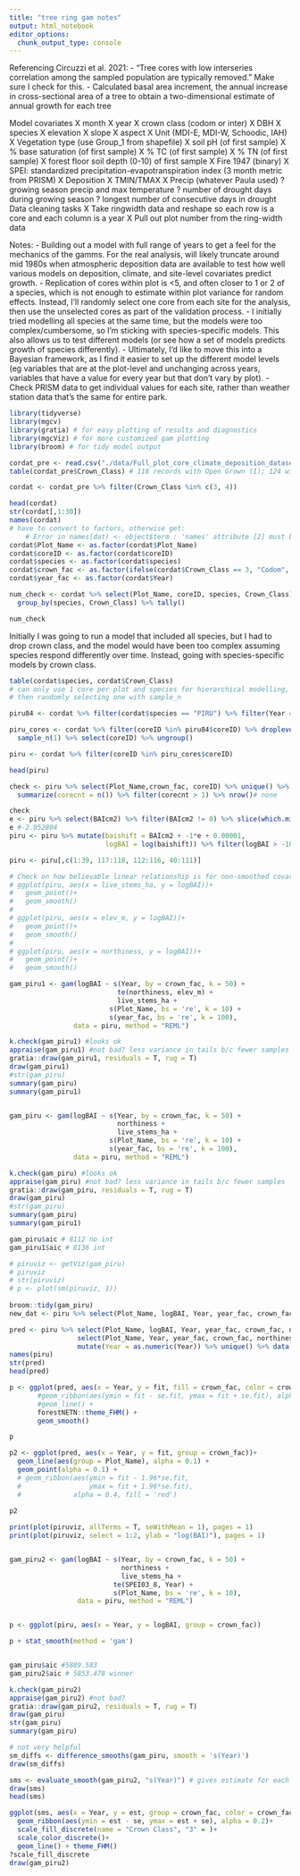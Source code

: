 ```yaml
---
title: "tree ring gam notes"
output: html_notebook
editor_options: 
  chunk_output_type: console
---
```

Referencing Circuzzi et al. 2021:
- "Tree cores with low interseries correlation among the sampled population are typically removed." Make sure I check for this.
- Calculated basal area increment, the annual increase in cross-sectional area of a tree to obtain a two-dimensional estimate of annual growth for each tree


Model covariates
X month
X year
X crown class (codom or inter)
X DBH 
X species
X elevation
X slope
X aspect
X Unit (MDI-E, MDI-W, Schoodic, IAH)
X Vegetation type (use Group_1 from shapefile)
X soil pH (of first sample)
X % base saturation (of first sample)
X % TC (of first sample)
X % TN (of first sample)
X forest floor soil depth (0-10) of first sample
X Fire 1947 (binary)
X SPEI: standardized precipitation-evapotranspiration index (3 month metric from PRISM)
X Deposition
X TMIN/TMAX
X Precip (whatever Paula used)
  ? growing season precip and max temperature
  ? number of drought days during growing season
  ? longest number of consecutive days in drought
Data cleaning tasks
X Take ringwidth data and reshape so each row is a core and each column is a year
X Pull out plot number from the ring-width data 

Notes: 
- Building out a model with full range of years to get a feel for the mechanics of the gamms. For the real analysis, will likely truncate around mid 1980s when atmospheric deposition data are available to test how well various models on deposition, climate, and site-level covariates predict growth.
- Replication of cores within plot is <5, and often closer to 1 or 2 of a species, which is not enough to estimate within plot variance for random effects. Instead, I'll randomly select one core from each site for the analysis, then use the unselected cores as part of the validation process.
- I initially tried modelling all species at the same time, but the models were too complex/cumbersome, so I'm sticking with species-specific models. This also allows us to test different models (or see how a set of models predicts growth of species differently).
- Ultimately, I'd like to move this into a Bayesian framework, as I find it easier to set up the different model levels (eg variables that are at the plot-level and unchanging across years, variables that have a value for every year but that don't vary by plot).
- Check PRISM data to get individual values for each site, rather than weather station data that's the same for entire park.


```r
library(tidyverse)
library(mgcv)
library(gratia) # for easy plotting of results and diagnostics
library(mgcViz) # for more customized gam plotting
library(broom) # for tidy model output

cordat_pre <- read.csv("./data/Full_plot_core_climate_deposition_dataset.csv") 
table(cordat_pre$Crown_Class) # 118 records with Open Grown (1); 124 with Dominant (2)

cordat <- cordat_pre %>% filter(Crown_Class %in% c(3, 4)) 

head(cordat)
str(cordat[,1:30])
names(cordat)
# have to convert to factors, otherwise get:
    # Error in names(dat) <- object$term : 'names' attribute [2] must be the same length as the vector [0]
cordat$Plot_Name <- as.factor(cordat$Plot_Name)
cordat$coreID <- as.factor(cordat$coreID)
cordat$species <- as.factor(cordat$species)
cordat$crown_fac <- as.factor(ifelse(cordat$Crown_Class == 3, "Codom", "Inter"))
cordat$year_fac <- as.factor(cordat$Year)

num_check <- cordat %>% select(Plot_Name, coreID, species, Crown_Class) %>% unique() %>% 
  group_by(species, Crown_Class) %>% tally()

num_check


```

Initially I was going to run a model that included all species, but I had to drop crown class, and the model would have been too complex assuming species respond differently over time. Instead, going with species-specific models by crown class.

```r
table(cordat$species, cordat$Crown_Class) 
# can only use 1 core per plot and species for hierarchical modelling, so dropping any cores younger than 1984 (acid dep) 
# then randomly selecting one with sample_n

piru84 <- cordat %>% filter(cordat$species == "PIRU") %>% filter(Year == 1984) %>% select(coreID) %>% unique()

piru_cores <- cordat %>% filter(coreID %in% piru84$coreID) %>% droplevels() %>% group_by(Plot_Name) %>% 
  sample_n(1) %>% select(coreID) %>% ungroup()

piru <- cordat %>% filter(coreID %in% piru_cores$coreID)

head(piru)

check <- piru %>% select(Plot_Name,crown_fac, coreID) %>% unique() %>% group_by(Plot_Name, crown_fac) %>% 
  summarize(corecnt = n()) %>% filter(corecnt > 1) %>% nrow()# none

check
e <- piru %>% select(BAIcm2) %>% filter(BAIcm2 != 0) %>% slice(which.min(BAIcm2)) %>% as.numeric()
e #-2.052804
piru <- piru %>% mutate(baishift = BAIcm2 + -1*e + 0.00001,
                        logBAI = log(baishift)) %>% filter(logBAI > -10) # remove 1 large negative outlier

piru <- piru[,c(1:39, 117:118, 112:116, 40:111)]

# Check on how believable linear relationship is for non-smoothed covariates
# ggplot(piru, aes(x = live_stems_ha, y = logBAI))+
#   geom_point()+
#   geom_smooth()
# 
# ggplot(piru, aes(x = elev_m, y = logBAI))+
#   geom_point()+
#   geom_smooth()
# 
# ggplot(piru, aes(x = northiness, y = logBAI))+
#   geom_point()+
#   geom_smooth()

gam_piru1 <- gam(logBAI ~ s(Year, by = crown_fac, k = 50) + 
                           te(northiness, elev_m) + 
                           live_stems_ha +
                         s(Plot_Name, bs = 're', k = 10) + 
                         s(year_fac, bs = 're', k = 100),
                data = piru, method = "REML")

k.check(gam_piru1) #looks ok
appraise(gam_piru1) #not bad? less variance in tails b/c fewer samples
gratia::draw(gam_piru1, residuals = T, rug = T)
draw(gam_piru1)
#str(gam_piru)
summary(gam_piru)
summary(gam_piru1)


gam_piru <- gam(logBAI ~ s(Year, by = crown_fac, k = 50) + 
                           northiness + 
                           live_stems_ha +
                         s(Plot_Name, bs = 're', k = 10) + 
                         s(year_fac, bs = 're', k = 100),
                data = piru, method = "REML")

k.check(gam_piru) #looks ok
appraise(gam_piru) #not bad? less variance in tails b/c fewer samples
gratia::draw(gam_piru, residuals = T, rug = T)
draw(gam_piru)
#str(gam_piru)
summary(gam_piru)
summary(gam_piru1)

gam_piru$aic # 8112 no int
gam_piru1$aic # 8136 int

# piruviz <- getViz(gam_piru)
# piruviz
# str(piruviz)
# p <- plot(sm(piruviz, 1))
     
broom::tidy(gam_piru)
new_dat <- piru %>% select(Plot_Name, logBAI, Year, year_fac, crown_fac, northiness, live_stems_ha)

pred <- piru %>% select(Plot_Name, logBAI, Year, year_fac, crown_fac, northiness, live_stems_ha) %>%                       bind_cols(as_tibble(predict(gam_piru, new_dat, se.fit = T))) %>%    
                 select(Plot_Name, Year, year_fac, crown_fac, northiness, live_stems_ha, fit, se.fit) %>% 
                 mutate(Year = as.numeric(Year)) %>% unique() %>% data.frame()
names(piru)  
str(pred)
head(pred)

p <- ggplot(pred, aes(x = Year, y = fit, fill = crown_fac, color = crown_fac)) + 
       #geom_ribbon(aes(ymin = fit - se.fit, ymax = fit + se.fit), alpha = 0.2) +
       #geom_line() + 
       forestNETN::theme_FHM() +
       geom_smooth()

p

p2 <- ggplot(pred, aes(x = Year, y = fit, group = crown_fac))+
  geom_line(aes(group = Plot_Name), alpha = 0.1) +
  geom_point(alpha = 0.1) + 
  # geom_ribbon(aes(ymin = fit - 1.96*se.fit, 
  #                 ymax = fit + 1.96*se.fit),
  #             alpha = 0.4, fill = 'red')
  
p2

print(plot(piruviz, allTerms = T, seWithMean = 1), pages = 1)
print(plot(piruviz, select = 1:2, ylab = "log(BAI)"), pages = 1)


gam_piru2 <- gam(logBAI ~ s(Year, by = crown_fac, k = 50) + 
                            northiness + 
                            live_stems_ha +
                          te(SPEI03_8, Year) +
                          s(Plot_Name, bs = 're', k = 10),
                 data = piru, method = "REML")


p <- ggplot(piru, aes(x = Year, y = logBAI, group = crown_fac)) 

p + stat_smooth(method = 'gam')


gam_piru$aic #5889.583
gam_piru2$aic # 5853.478 winner

k.check(gam_piru2)
appraise(gam_piru2) #not bad?
gratia::draw(gam_piru2, residuals = T, rug = T)
draw(gam_piru)
str(gam_piru)
summary(gam_piru)

# not very helpful
sm_diffs <- difference_smooths(gam_piru, smooth = 's(Year)')
draw(sm_diffs)

sms <- evaluate_smooth(gam_piru2, "s(Year)") # gives estimate for each year by crown fac
draw(sms)
head(sms)

ggplot(sms, aes(x = Year, y = est, group = crown_fac, color = crown_fac, fill = crown_fac))+
  geom_ribbon(aes(ymin = est - se, ymax = est + se), alpha = 0.2)+
  scale_fill_discrete(name = "Crown Class", "3" = )+
  scale_color_discrete()+
  geom_line() + theme_FHM()
?scale_fill_discrete
draw(gam_piru2)

```

